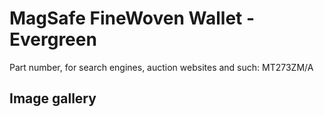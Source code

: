
# MagSafe FineWoven Wallet - Evergreen

Part number, for search engines, auction websites and such: MT273ZM/A

## Image gallery

<div style={{ width: '100%', maxWidth: '768px' }}>
<GalleryComponent
    images={[
      {
        original: "/everysource/MT273.webp",
        thumbnail: "/everypreview/MT273.webp",
      },
      {
        original: "/everysource/MT273_AV1.webp",
        thumbnail: "/everypreview/MT273_AV1.webp",
      },
      {
        original: "/everysource/MT273_AV2.webp",
        thumbnail: "/everypreview/MT273_AV2.webp",
      },
      {
        original: "/everysource/MT273_AV3.webp",
        thumbnail: "/everypreview/MT273_AV3.webp",
      },
      {
        original: "/everysource/MT273_AV4.webp",
        thumbnail: "/everypreview/MT273_AV4.webp",
      }
    ]}
  />
</div>